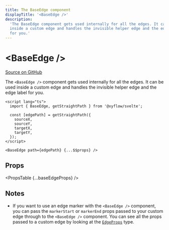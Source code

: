 ```yaml
---
title: The BaseEdge component
displayTitle: '<BaseEdge />'
description:
  'The BaseEdge component gets used internally for all the edges. It can be used
  inside a custom edge and handles the invisible helper edge and the edge label
  for you.'
---
```



# &lt;BaseEdge />

[Source on GitHub](https://github.com/xyflow/xyflow/blob/main/packages/svelte/src/lib/components/BaseEdge/BaseEdge.svelte)

The `<BaseEdge />` component gets used internally for all the edges. It can be
used inside a custom edge and handles the invisible helper edge and the edge label
for you.

```svelte filename="CustomEdge.svelte"
<script lang="ts">
  import { BaseEdge, getStraightPath } from '@xyflow/svelte';

  const [edgePath] = getStraightPath({
    sourceX,
    sourceY,
    targetX,
    targetY,
  });
</script>

<BaseEdge path={edgePath} {...$$props} />
```

## Props

<PropsTable {...baseEdgeProps} />

## Notes

- If you want to use an edge marker with the `<BaseEdge />` component, you can
  pass the `markerStart` or `markerEnd` props passed to your custom edge through
  to the `<BaseEdge />` component. You can see all the props passed to a custom
  edge by looking at the [`EdgeProps`](/api-reference/types/edge-props) type.
